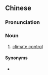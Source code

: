 {{also|气候控制}}
==Chinese==
{{zh-forms|s=气候控制|type=22}}

===Pronunciation===
{{zh-pron
|m=qìhòu kòngzhì
|c=hei3 hau6 hung3 zai3
|cat=n
}}

===Noun===
{{zh-noun}}

# [[climate control]]

====Synonyms====
* {{zh-l|控制溫度}}